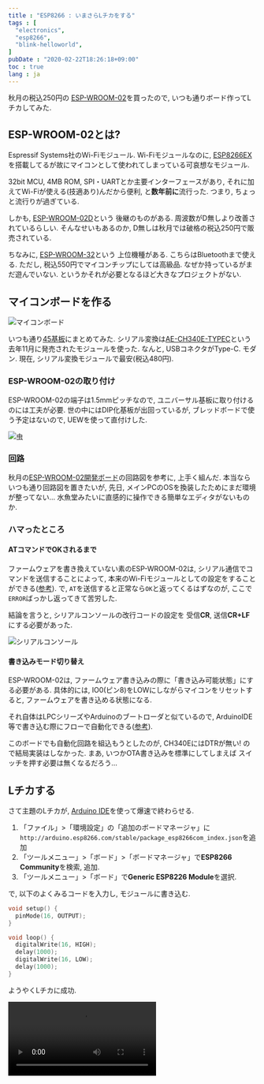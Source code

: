 ```yaml
---
title : "ESP8266 : いまさらLチカをする"
tags : [
  "electronics",
  "esp8266",
  "blink-helloworld",
]
pubDate : "2020-02-22T18:26:18+09:00"
toc : true
lang : ja
---
```



秋月の税込250円の
[ESP-WROOM-02](http://akizukidenshi.com/catalog/g/gM-09607/)を買ったので,
いつも通りボード作ってLチカしてみた.

## ESP-WROOM-02とは?

Espressif Systems社のWi-Fiモジュール.
Wi-Fiモジュールなのに,
[ESP8266EX](https://ja.wikipedia.org/wiki/ESP8266)を搭載してるが故にマイコンとして使われてしまっている可哀想なモジュール.

32bit MCU, 4MB ROM, SPI・UARTとか主要インターフェースがあり,
それに加えてWi-Fiが使える(技適あり)んだから便利, と**数年前に**流行った.
つまり, ちょっと流行りが過ぎている.

しかも, [ESP-WROOM-02D](http://akizukidenshi.com/catalog/g/gM-13289)という
後継のものがある.
周波数がD無しより改善されているらしい. そんなせいもあるのか, D無しは秋月では破格の税込250円で販売されている.

ちなみに, [ESP-WROOM-32](http://akizukidenshi.com/catalog/g/gM-11647/)という
上位機種がある.
こちらはBluetoothまで使える. ただし, 税込550円でマイコンチップにしては高級品.
なぜか持っているがまだ遊んでいない.
というかそれが必要となるほど大きなプロジェクトがない.

## マイコンボードを作る

![マイコンボード](./_1.jpg)

いつも通り[45基板](http://akizukidenshi.com/catalog/g/gP-11735/)にまとめてみた.
シリアル変換は[AE-CH340E-TYPEC](http://akizukidenshi.com/catalog/g/gK-14745/)という
去年11月に発売されたモジュールを使った.
なんと, USBコネクタがType-C. モダン.
現在, シリアル変換モジュールで最安(税込480円).

### ESP-WROOM-02の取り付け

ESP-WROOM-02の端子は1.5mmピッチなので,
ユニバーサル基板に取り付けるのには工夫が必要.
世の中にはDIP化基板が出回っているが,
ブレッドボードで使う予定はないので,
UEWを使って直付けした.

![虫](./_2.jpg)

### 回路

秋月の[ESP-WROOM-02開発ボード](http://akizukidenshi.com/download/ds/akizuki/AE-ESP-WROOM02-DEV.pdf)の回路図を参考に, 上手く組んだ.
本当ならいつも通り回路図を置きたいが,
先日, メインPCのOSを換装したためにまだ環境が整ってない...
水魚堂みたいに直感的に操作できる簡単なエディタがないものか.

### ハマったところ

#### ATコマンドでOKされるまで

ファームウェアを書き換えていない素のESP-WROOM-02は,
シリアル通信でコマンドを送信することによって,
本来のWi-Fiモジュールとしての設定をすることができる([参考](https://www.mkbtm.jp/?p=618)).
で, `AT`を送信すると正常なら`OK`と返ってくるはずなのが,
ここで`ERROR`ばっかし返ってきて苦労した.

結論を言うと,
シリアルコンソールの改行コードの設定を
受信**CR**, 送信**CR+LF**にする必要があった.

![シリアルコンソール](./_3.png)

#### 書き込みモード切り替え

ESP-WROOM-02は, ファームウェア書き込みの際に「書き込み可能状態」にする必要がある.
具体的には, IO0(ピン8)をLOWにしながらマイコンをリセットすると, ファームウェアを書き込める状態になる.

それ自体はLPCシリーズやArduinoのブートローダと似ているので,
ArduinoIDE等で書き込む際にフローで自動化できる([参考](https://days-of-programming.blogspot.com/2018/05/esp8266dtrrts.html)).

このボードでも自動化回路を組込もうとしたのが,
CH340EにはDTRが無い! ので結局実装はしなかった.
まあ, いつかOTA書き込みを標準にしてしまえば
スイッチを押す必要は無くなるだろう...

## Lチカする

さて主題のLチカが, [Arduino IDE](https://www.arduino.cc/en/main/software)を使って爆速で終わらせる.

1. 「ファイル」>「環境設定」の「追加のボードマネージャ」に`http://arduino.esp8266.com/stable/package_esp8266com_index.json`を追加
1. 「ツールメニュー」>「ボード」>「ボードマネージャ」で**ESP8266 Community**を検索, 追加.
1. 「ツールメニュー」>「ボード」で**Generic ESP8226 Module**を選択.

で, 以下のよくみるコードを入力し, モジュールに書き込む.

```c
void setup() {
  pinMode(16, OUTPUT);
}

void loop() {
  digitalWrite(16, HIGH);
  delay(1000);
  digitalWrite(16, LOW);
  delay(1000);
}
```

ようやくLチカに成功.

<Video src={video1} loop />

次はHello,world!したい.
